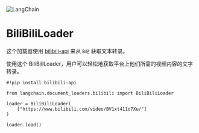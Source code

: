 

<Head>
  <script>
    {
      `(function() {
         var _hmt = _hmt || [];
(function() {
  var hm = document.createElement("script");
  hm.src = "https://hm.baidu.com/hm.js?e60fb290e204e04c5cb6f79b0ac1e697";
  var s = document.getElementsByTagName("script")[0]; 
  s.parentNode.insertBefore(hm, s);
})();
       })();`
    }
  </script>
</Head>

![LangChain](https://pica.zhimg.com/50/v2-56e8bbb52aa271012541c1fe1ceb11a2_r.gif)





BiliBiliLoader
=======

这个加载器使用 [bilibili-api](https://github.com/MoyuScript/bilibili-api) 来从 `B站` 获取文本转录。

使用这个 BiliBiliLoader，用户可以轻松地获取平台上他们所需的视频内容的文字转录。
```
#!pip install bilibili-api

```

```
from langchain.document_loaders.bilibili import BiliBiliLoader

```

```
loader = BiliBiliLoader(
    ["https://www.bilibili.com/video/BV1xt411o7Xu/"]
)

```

```
loader.load()

```


